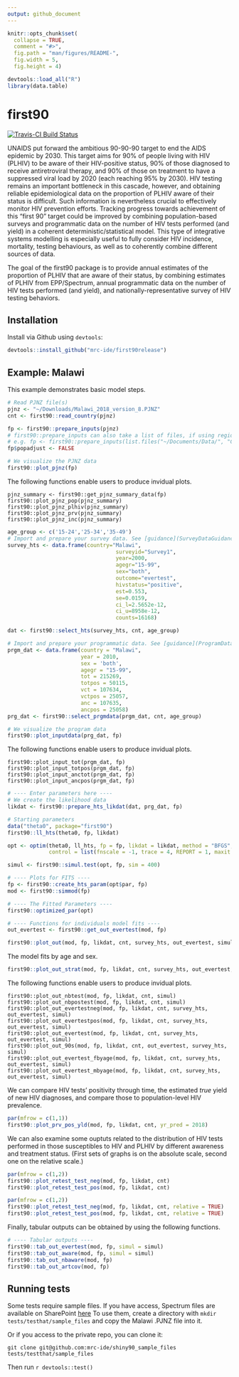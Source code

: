 ```yaml
---
output: github_document
---
```


<!-- README.md is generated from README.Rmd.
Please edit that file and run `knitr::knit("README.Rmd") from the root of this directory` -->

```r
knitr::opts_chunk$set(
  collapse = TRUE,
  comment = "#>",
  fig.path = "man/figures/README-",
  fig.width = 5,
  fig.height = 4)

devtools::load_all("R")
library(data.table)
```
# first90

[![Travis-CI Build Status](https://travis-ci.com/mrc-ide/first90release.svg?branch=master)](https://travis-ci.com/mrc-ide/first90release)

UNAIDS put forward the ambitious 90-90-90 target to end the AIDS epidemic by 2030. This target aims for 90% of people living with HIV (PLHIV) to be aware of their HIV-positive status, 90% of those diagnosed to receive antiretroviral therapy, and 90% of those on treatment to have a suppressed viral load by 2020 (each reaching 95% by 2030). HIV testing remains an important bottleneck in this cascade, however, and obtaining reliable epidemiological data on the proportion of PLHIV aware of their status is difficult. Such information is nevertheless crucial to effectively monitor HIV prevention efforts. Tracking progress towards achievement of this “first 90” target could be improved by combining population-based surveys and programmatic data on the number of HIV tests performed (and yield) in a coherent deterministic/statistical model. This type of integrative systems modelling is especially useful to fully consider HIV incidence, mortality, testing behaviours, as well as to coherently combine different sources of data. 

The goal of the first90 package is to provide annual estimates of the proportion of PLHIV that are aware of their status, by combining estimates of PLHIV from EPP/Spectrum, annual programmatic data on the number of HIV tests performed (and yield), and nationally-representative survey of HIV testing behaviors. 

## Installation

Install via Github using `devtools`:

``` r
devtools::install_github("mrc-ide/first90release")
```

## Example: Malawi

This example demonstrates basic model steps.

```r
# Read PJNZ file(s)
pjnz <- "~/Downloads/Malawi_2018_version_8.PJNZ"
cnt <- first90::read_country(pjnz)

fp <- first90::prepare_inputs(pjnz)
# first90::prepare_inputs can also take a list of files, if using regional files
# e.g. fp <- first90::prepare_inputs(list.files("~/Documents/Data/", "CotedIvoire.*PJNZ$", full.names=TRUE, ignore.case=TRUE))
fp$popadjust <- FALSE

# We visualize the PJNZ data
first90::plot_pjnz(fp)
```

The following functions enable users to produce invidual plots.
```
pjnz_summary <- first90::get_pjnz_summary_data(fp)
first90::plot_pjnz_pop(pjnz_summary)
first90::plot_pjnz_plhiv(pjnz_summary)
first90::plot_pjnz_prv(pjnz_summary)
first90::plot_pjnz_inc(pjnz_summary)
```

```r
age_group <- c('15-24','25-34','35-49')
# Import and prepare your survey data. See [guidance](SurveyDataGuidance.md)
survey_hts <- data.frame(country="Malawi",
                                  surveyid="Survey1",
                                  year=2000,
                                  agegr="15-99",
                                  sex="both",
                                  outcome="evertest",
                                  hivstatus="positive",
                                  est=0.553,
                                  se=0.0159,
                                  ci_l=2.5652e-12,
                                  ci_u=8958e-12,
                                  counts=16168)

dat <- first90::select_hts(survey_hts, cnt, age_group)

# Import and prepare your programmatic data. See [guidance](ProgramDataGuidance.md)
prgm_dat <- data.frame(country = "Malawi",
                       year = 2010,
                       sex = 'both',
                       agegr = "15-99",
                       tot = 215269,
                       totpos = 50115,
                       vct = 107634,
                       vctpos = 25057,
                       anc = 107635,
                       ancpos = 25058)
prg_dat <- first90::select_prgmdata(prgm_dat, cnt, age_group)

# We visualize the program data
first90::plot_inputdata(prg_dat, fp)
```

The following functions enable users to produce invidual plots.
```
first90::plot_input_tot(prgm_dat, fp)
first90::plot_input_totpos(prgm_dat, fp)
first90::plot_input_anctot(prgm_dat, fp)
first90::plot_input_ancpos(prgm_dat, fp)
```
```r
# ---- Enter parameters here ----
# We create the likelihood data
likdat <- first90::prepare_hts_likdat(dat, prg_dat, fp)

# Starting parameters
data("theta0", package="first90")
first90::ll_hts(theta0, fp, likdat)

opt <- optim(theta0, ll_hts, fp = fp, likdat = likdat, method = "BFGS", 
             control = list(fnscale = -1, trace = 4, REPORT = 1, maxit = 250), hessian = TRUE)

simul <- first90::simul.test(opt, fp, sim = 400)

# ---- Plots for FITS ----
fp <- first90::create_hts_param(opt$par, fp)
mod <- first90::simmod(fp)

# ---- The Fitted Parameters ----
first90::optimized_par(opt)

# ---- Functions for individuals model fits ----
out_evertest <- first90::get_out_evertest(mod, fp)

first90::plot_out(mod, fp, likdat, cnt, survey_hts, out_evertest, simul)
```
  
The model fits by age and sex.
```r
first90::plot_out_strat(mod, fp, likdat, cnt, survey_hts, out_evertest, simul)
```
The following functions enable users to produce invidual plots.
```
first90::plot_out_nbtest(mod, fp, likdat, cnt, simul)
first90::plot_out_nbpostest(mod, fp, likdat, cnt, simul)
first90::plot_out_evertestneg(mod, fp, likdat, cnt, survey_hts, out_evertest, simul)
first90::plot_out_evertestpos(mod, fp, likdat, cnt, survey_hts, out_evertest, simul)
first90::plot_out_evertest(mod, fp, likdat, cnt, survey_hts, out_evertest, simul)
first90::plot_out_90s(mod, fp, likdat, cnt, out_evertest, survey_hts, simul)
first90::plot_out_evertest_fbyage(mod, fp, likdat, cnt, survey_hts, out_evertest, simul)
first90::plot_out_evertest_mbyage(mod, fp, likdat, cnt, survey_hts, out_evertest, simul)
```
We can compare HIV tests' positivity through time, the estimated *true* yield of new HIV diagnoses, and compare those to population-level HIV prevalence.

```r
par(mfrow = c(1,1))
first90::plot_prv_pos_yld(mod, fp, likdat, cnt, yr_pred = 2018)
```

We can also examine some ouptuts related to the distribution of HIV tests performed in those susceptibles to HIV and PLHIV by different awareness and treatment status. (First sets of graphs is on the absolute scale, second one on the relative scale.)

```r
par(mfrow = c(1,2))
first90::plot_retest_test_neg(mod, fp, likdat, cnt)
first90::plot_retest_test_pos(mod, fp, likdat, cnt)

par(mfrow = c(1,2))
first90::plot_retest_test_neg(mod, fp, likdat, cnt, relative = TRUE)
first90::plot_retest_test_pos(mod, fp, likdat, cnt, relative = TRUE)
```

Finally, tabular outputs can be obtained by using the following functions.
```r
# ---- Tabular outputs ----
first90::tab_out_evertest(mod, fp, simul = simul)
first90::tab_out_aware(mod, fp, simul = simul)
first90::tab_out_nbaware(mod, fp)
first90::tab_out_artcov(mod, fp)
```

## Running tests
Some tests require sample files. If you have access, Spectrum files are available on SharePoint [here](https://imperiallondon-my.sharepoint.com/:f:/r/personal/epidem_ic_ac_uk/Documents/UNAIDS%20Ref%20Group%20Shared%20Drive/Ref%20Group%20Meetings/Meetings%202018/first%2090%20workshop%20-%20Wisbech%20August%202018?csf=1&e=MFospr)
To use them, create a directory with `mkdir tests/testhat/sample_files` and copy the Malawi .PJNZ file into it.

Or if you access to the private repo, you can clone it:

```
git clone git@github.com:mrc-ide/shiny90_sample_files tests/testthat/sample_files
```

Then run
`r
devtools::test()
`
